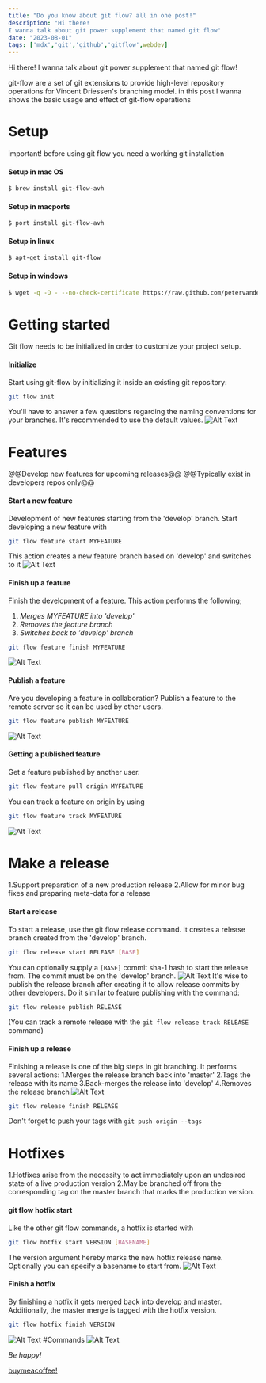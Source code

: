 ```yaml
---
title: "Do you know about git flow? all in one post!"
description: "Hi there!
I wanna talk about git power supplement that named git flow"
date: "2023-08-01"
tags: ['mdx','git','github','gitflow',webdev]
---
```


Hi there!
I wanna talk about git power supplement that named git flow!

git-flow are a set of git extensions to provide high-level repository operations for Vincent Driessen's branching model.
in this post I wanna shows the basic usage and effect of git-flow operations

# Setup 
 important! before using git flow you need a working git installation

#### Setup in mac OS
```bash
$ brew install git-flow-avh
```
#### Setup in macports
```bash
$ port install git-flow-avh
```
#### Setup in linux
```bash
$ apt-get install git-flow
```
#### Setup in windows
```bash
$ wget -q -O - --no-check-certificate https://raw.github.com/petervanderdoes/gitflow-avh/develop/contrib/gitflow-installer.sh install stable | bash
```
# Getting started
Git flow needs to be initialized in order to customize your project setup.
#### Initialize
Start using git-flow by initializing it inside an existing git repository:
```bash
git flow init
```
You'll have to answer a few questions regarding the naming conventions for your branches.
It's recommended to use the default values.
![Alt Text](https://dev-to-uploads.s3.amazonaws.com/i/lkd2bjrfbvbrfpu5i18q.jpeg)
# Features
@@Develop new features for upcoming releases@@
@@Typically exist in developers repos only@@
#### Start a new feature
Development of new features starting from the 'develop' branch.
Start developing a new feature with
```bash
git flow feature start MYFEATURE
```
This action creates a new feature branch based on 'develop' and switches to it
![Alt Text](https://dev-to-uploads.s3.amazonaws.com/i/wnyhsezwbfgm5pq6rec9.png)
#### Finish up a feature
Finish the development of a feature. This action performs the following;
   1. *Merges MYFEATURE into 'develop'*
   2. *Removes the feature branch*
   3. *Switches back to 'develop' branch*
```bash
git flow feature finish MYFEATURE
```
![Alt Text](https://dev-to-uploads.s3.amazonaws.com/i/ijb5p43gxivpy9udng7o.png)
#### Publish a feature
Are you developing a feature in collaboration?
Publish a feature to the remote server so it can be used by other users.
```bash
git flow feature publish MYFEATURE
```
![Alt Text](https://dev-to-uploads.s3.amazonaws.com/i/d8fvc5ffld9wanxgjydm.png)
#### Getting a published feature
Get a feature published by another user.
```bash
git flow feature pull origin MYFEATURE
```
You can track a feature on origin by using
```bash
git flow feature track MYFEATURE
```
![Alt Text](https://dev-to-uploads.s3.amazonaws.com/i/lovj5ematw5ekko0otnm.png)
# Make a release
1.Support preparation of a new production release
2.Allow for minor bug fixes and preparing meta-data for a release
#### Start a release
To start a release, use the git flow release command. It creates a release branch created from the 'develop' branch.
```bash
git flow release start RELEASE [BASE]
```
You can optionally supply a `[BASE]` commit sha-1 hash to start the release from. The commit must be on the 'develop' branch.
![Alt Text](https://dev-to-uploads.s3.amazonaws.com/i/6ll09ecc272gaxhject9.png)
It's wise to publish the release branch after creating it to allow release commits by other developers. Do it similar to feature publishing with the command:
```bash
git flow release publish RELEASE
```
(You can track a remote release with the
`git flow release track RELEASE` command)
#### Finish up a release
Finishing a release is one of the big steps in git branching. It performs several actions:
1.Merges the release branch back into 'master'
2.Tags the release with its name
3.Back-merges the release into 'develop'
4.Removes the release branch
![Alt Text](https://dev-to-uploads.s3.amazonaws.com/i/qunuvp924l138mdtc6i2.png)
```bash
git flow release finish RELEASE
```
Don't forget to push your tags with `git push origin --tags`
# Hotfixes
1.Hotfixes arise from the necessity to act immediately upon an undesired state of a live production version
2.May be branched off from the corresponding tag on the master branch that marks the production version.
#### git flow hotfix start
Like the other git flow commands, a hotfix is started with
```bash
git flow hotfix start VERSION [BASENAME]
```
The version argument hereby marks the new hotfix release name. Optionally you can specify a basename to start from.
![Alt Text](https://dev-to-uploads.s3.amazonaws.com/i/s2pafxjhyxq2rcnjf88t.png)
#### Finish a hotfix
By finishing a hotfix it gets merged back into develop and master. Additionally, the master merge is tagged with the hotfix version.
```bash
git flow hotfix finish VERSION
```
![Alt Text](https://dev-to-uploads.s3.amazonaws.com/i/1nkyzxhokyn7lyi3d1bs.png)
#Commands
![Alt Text](https://dev-to-uploads.s3.amazonaws.com/i/x83g3oia3zf292r87w70.png)

_Be happy!_


<a href="https://www.buymeacoffee.com/mohammadhassani">buymeacoffee!</a>